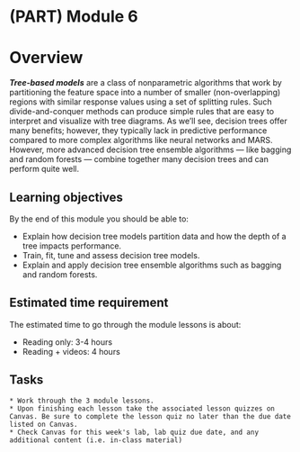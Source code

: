 # (PART) Module 6 {-}

# Overview

***Tree-based models*** are a class of nonparametric algorithms that work by partitioning the feature space into a number of smaller (non-overlapping) regions with similar response values using a set of splitting rules. Such divide-and-conquer methods can produce simple rules that are easy to interpret and visualize with tree diagrams. As we’ll see, decision trees offer many benefits; however, they typically lack in predictive performance compared to more complex algorithms like neural networks and MARS. However, more advanced decision tree ensemble algorithms — like bagging and random forests — combine together many decision trees and can perform quite well. 

## Learning objectives

By the end of this module you should be able to:

- Explain how decision tree models partition data and how the depth of a tree impacts performance.
- Train, fit, tune and assess decision tree models. 
- Explain and apply decision tree ensemble algorithms such as bagging and random forests.

## Estimated time requirement

The estimated time to go through the module lessons is about:

* Reading only: 3-4 hours
* Reading + videos: 4 hours

## Tasks

```block
* Work through the 3 module lessons.
* Upon finishing each lesson take the associated lesson quizzes on Canvas. Be sure to complete the lesson quiz no later than the due date listed on Canvas.
* Check Canvas for this week's lab, lab quiz due date, and any additional content (i.e. in-class material)
```
